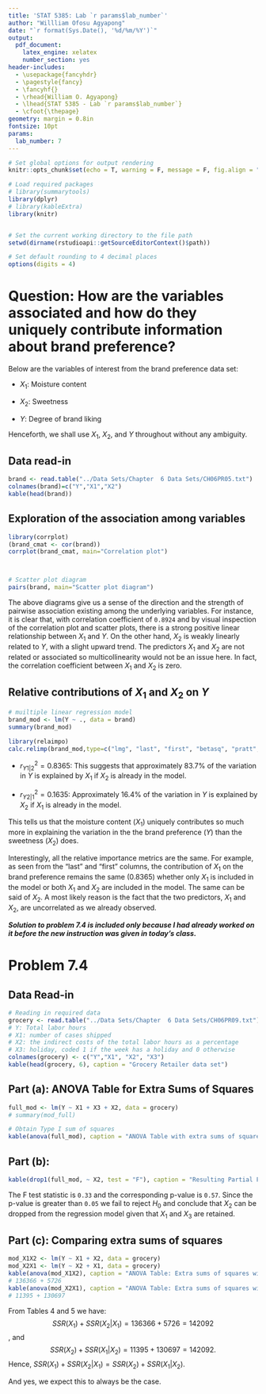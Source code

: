 ```yaml
---
title: 'STAT 5385: Lab `r params$lab_number`'
author: "Willliam Ofosu Agyapong"
date: "`r format(Sys.Date(), '%d/%m/%Y')`"
output:
  pdf_document:
    latex_engine: xelatex
    number_section: yes
header-includes:
  - \usepackage{fancyhdr}
  - \pagestyle{fancy}
  - \fancyhf{}
  - \rhead{William O. Agyapong}
  - \lhead{STAT 5385 - Lab `r params$lab_number`}
  - \cfoot{\thepage}
geometry: margin = 0.8in
fontsize: 10pt
params:
  lab_number: 7
---
```



```r
# Set global options for output rendering
knitr::opts_chunk$set(echo = T, warning = F, message = F, fig.align = "center")

# Load required packages
# library(summarytools)
library(dplyr)
# library(kableExtra)
library(knitr)


# Set the current working directory to the file path
setwd(dirname(rstudioapi::getSourceEditorContext()$path)) 

# Set default rounding to 4 decimal places
options(digits = 4)
```


# Question: How are the variables associated and how do they uniquely contribute information about brand preference?

Below are the variables of interest from the brand preference data set:

- $X_1$: Moisture content

- $X_2$: Sweetness

- $Y$: Degree of brand liking

Henceforth, we shall use $X_1$, $X_2$, and $Y$ throughout without any ambiguity.


## Data read-in
```r
brand <- read.table("../Data Sets/Chapter  6 Data Sets/CH06PR05.txt")
colnames(brand)=c("Y","X1","X2")
kable(head(brand))

```

## Exploration of the association among variables
```r
library(corrplot)
(brand_cmat <- cor(brand))
corrplot(brand_cmat, main="Correlation plot")



# Scatter plot diagram
pairs(brand, main="Scatter plot diagram")
```
The above diagrams give us a sense of the direction and the strength of pairwise association existing among the underlying variables. For instance, it is clear that, with correlation coefficient of `0.8924` and by visual inspection of the correlation plot and scatter plots, there is a strong positive linear relationship between $X_1$ and $Y$. On the other hand, $X_2$ is weakly linearly related to $Y$, with a slight upward trend. The predictors $X_1$ and $X_2$ are not related or associated so multicollinearity would not be an issue here. In fact, the correlation coefficient between $X_1$ and $X_2$ is zero.

## Relative contributions of $X_1$ and $X_2$ on $Y$
```r
# muiltiple linear regression model
brand_mod <- lm(Y ~ ., data = brand)
summary(brand_mod)

library(relaimpo)
calc.relimp(brand_mod,type=c("lmg", "last", "first", "betasq", "pratt", "genizi", "car"),rela=TRUE)

```

- $r^2_{Y1|2} = 0.8365$: This suggests that approximately $83.7 \%$ of the variation in $Y$ is explained by $X_1$ if $X_2$ is already in the model.

- $r^2_{Y2|1} = 0.1635$: Approximately $16.4 \%$ of the variation in $Y$ is explained by $X_2$ if $X_1$ is already in the model.

This tells us that the moisture content ($X_1$) uniquely contributes so much more in explaining the variation in the the brand preference ($Y$) than the sweetness ($X_2$) does.

Interestingly, all the relative importance metrics are the same. For example, as seen from the "last" and "first" columns, the contribution of $X_1$ on the brand preference remains the same (0.8365) whether only  $X_1$ is included in the model or both $X_1$ and $X_2$ are included in the model. The same can be said of $X_2$. A most likely reason is the fact that the two predictors, $X_1$ and $X_2$, are uncorrelated as we already observed. 

***Solution to problem 7.4 is included only because I had already worked on it before the new instruction was given in today's class.***

# Problem 7.4

## Data Read-in
```r
# Reading in required data
grocery <- read.table("../Data Sets/Chapter  6 Data Sets/CH06PR09.txt")
# Y: Total labor hours
# X1: number of cases shipped
# X2: the indirect costs of the total labor hours as a percentage
# X3: holiday, coded 1 if the week has a holiday and 0 otherwise
colnames(grocery) <- c("Y","X1", "X2", "X3")
kable(head(grocery, 6), caption = "Grocery Retailer data set")
```

## Part (a): ANOVA Table for Extra Sums of Squares
```r
full_mod <- lm(Y ~ X1 + X3 + X2, data = grocery)
# summary(mod_full)

# Obtain Type I sum of squares
kable(anova(full_mod), caption = "ANOVA Table with extra sums of squares")
```

## Part (b): 
```r
kable(drop1(full_mod, ~ X2, test = "F"), caption = "Resulting Partial F-test ANOVA Table")
```



The F test statistic is `0.33` and the corresponding p-value is `0.57`. Since the p-value is greater than `0.05` we fail to reject $H_0$ and conclude that $X_2$ can be dropped from the regression model given that $X_1$ and $X_3$ are retained.

## Part (c): Comparing extra sums of squares
```r
mod_X1X2 <- lm(Y ~ X1 + X2, data = grocery)
mod_X2X1 <- lm(Y ~ X2 + X1, data = grocery)
kable(anova(mod_X1X2), caption = "ANOVA Table: Extra sums of squares with X1 and with X2 given X1")
# 136366 + 5726
kable(anova(mod_X2X1), caption = "ANOVA Table: Extra sums of squares with X2 and with X1 given X2")
# 11395 + 130697

```
From Tables 4 and 5 we have:
$$SSR(X_1) + SSR(X_2|X_1) = 136366 + 5726 = 142092$$
, and
$$SSR(X_2) + SSR(X_1|X_2) =  11395 + 130697 = 142092.$$
Hence,  $SSR(X_1) + SSR(X_2|X_1) = SSR(X_2) + SSR(X_1|X_2)$.

And yes, we expect this to always be the case.


<!-- # Problem 7.13 -->

<!-- ```{r} -->

<!-- ``` -->


